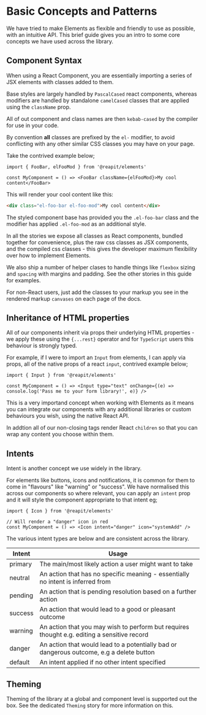 <Meta title="Concepts" />

# Basic Concepts and Patterns

We have tried to make Elements as flexible and friendly to use as possible, with an intuitive API. This brief guide gives you an intro to some core concepts we have used across the library.

## Component Syntax

When using a React Component, you are essentially importing a series of JSX elements with classes added to them.

Base styles are largely handled by `PascalCased` react components, whereas modifiers are handled by standalone `camelCased` classes that are applied using the `className` prop.

All of out component and class names are then `kebab-cased` by the compiler for use in your code.

By convention **all** classes are prefixed by the `el-` modifier, to avoid conflicting with any other similar CSS classes you may have on your page.

Take the contrived example below;

```tsx
import { FooBar, elFooMod } from '@reapit/elements'

const MyComponent = () => <FooBar className={elFooMod}>My cool content</FooBar>
```

This will render your cool content like this:

```html
<div class="el-foo-bar el-foo-mod">My cool content</div>
```

The styled component base has provided you the `.el-foo-bar` class and the modifier has applied `.el-foo-mod` as an additional style.

In all the stories we expose all classes as React components, bundled together for convenience, plus the raw css classes as JSX components, and the compiled css classes - this gives the developer maximum flexibility over how to implement Elements.

We also ship a number of helper clases to handle things like `flexbox` sizing and `spacing` with margins and padding. See the other stories in this guide for examples.

For non-React users, just add the classes to your markup you see in the rendered markup `canvases` on each page of the docs.

## Inheritance of HTML properties

All of our components inherit via props their underlying HTML properties - we apply these using the `{...rest}` operator and for `TypeScript` users this behaviour is strongly typed.

For example, if I were to import an `Input` from elements, I can apply via props, all of the native props of a react `input`, contrived example below;

```tsx
import { Input } from '@reapit/elements'

const MyComponent = () => <Input type="text" onChange={(e) => console.log('Pass me to your form library!', e)} />
```

This is a very importand concept when working with Elements as it means you can integrate our components with any additional libraries or custom behaviours you wish, using the native React API.

In addtion all of our non-closing tags render React `children` so that you can wrap any content you choose within them.

## Intents

Intent is another concept we use widely in the library.

For elements like buttons, icons and notifications, it is common for them to come in "flavours" like "warning" or "success". We have normalised this across our components so where relevant, you can apply an `intent` prop and it will style the component appropriate to that intent eg;

```tsx
import { Icon } from '@reapit/elements'

// Will render a "danger" icon in red
const MyComponent = () => <Icon intent="danger" icon="systemAdd" />
```

The various intent types are below and are consistent across the library.

| Intent  | Usage                                                                                       |
| ------- | ------------------------------------------------------------------------------------------- |
| primary | The main/most likely action a user might want to take                                       |
| neutral | An action that has no specific meaning - essentially no intent is inferred from             |
| pending | An action that is pending resolution based on a further action                              |
| success | An action that would lead to a good or pleasant outcome                                     |
| warning | An action that you may wish to perform but requires thought e.g. editing a sensitive record |
| danger  | An action that would lead to a potentially bad or dangerous outcome, e.g a delete button    |
| default | An intent applied if no other intent specified                                              |

## Theming

Theming of the library at a global and component level is supported out the box. See the dedicated `Theming` story for more information on this.
